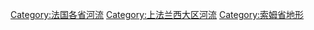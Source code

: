 [[Category:法国各省河流|Category:法国各省河流]]
[[Category:上法兰西大区河流|Category:上法兰西大区河流]]
[[Category:索姆省地形|Category:索姆省地形]]